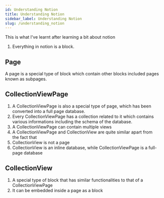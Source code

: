 ```yaml
---
id: Understanding Notion
title: Understanding Notion
sidebar_label: Understanding Notion
slug: /understanding_notion
---
```


This is what I've learnt after learning a bit about notion

1. Everything in notion is a block.

## Page

A page is a special type of block which contain other blocks included pages known as subpages.

## CollectionViewPage

1. A CollectionViewPage is also a special type of page, which has been converted into a full page database.
2. Every CollectionViewPage has a collection related to it which contains various informations including the schema of the database.
3. A CollectionViewPage can contain multiple views
4. A CollectionViewPage and CollectionView are quite similar apart from the fact that
  1. CollectionView is not a page
  2. CollectionView is an inline database, while CollectionViewPage is a full-page database

## CollectionView

1. A special type of block that has similar functionalities to that of a CollectionViewPage
2. It can be embedded inside a page as a block